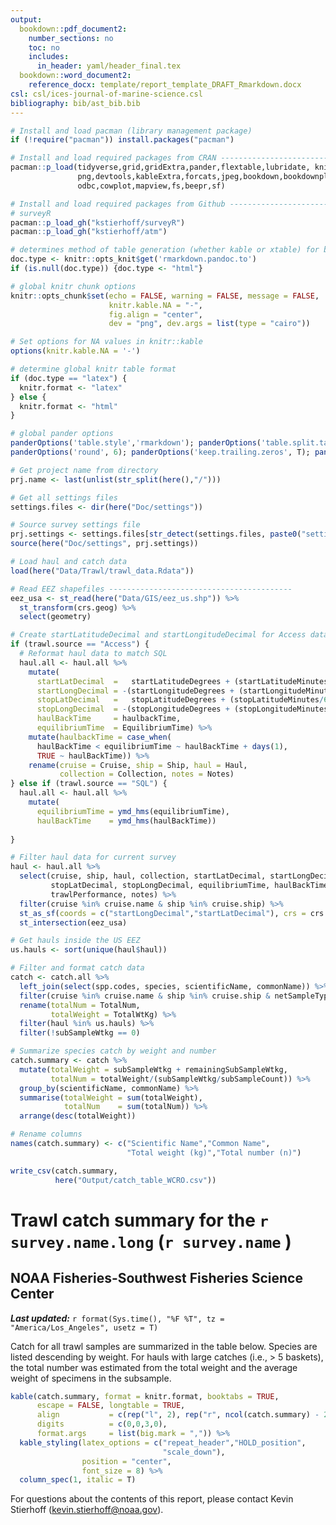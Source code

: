 ```yaml
---
output: 
  bookdown::pdf_document2:
    number_sections: no
    toc: no
    includes: 
      in_header: yaml/header_final.tex
  bookdown::word_document2:
    reference_docx: template/report_template_DRAFT_Rmarkdown.docx
csl: csl/ices-journal-of-marine-science.csl
bibliography: bib/ast_bib.bib
---
```


```r
# Install and load pacman (library management package)
if (!require("pacman")) install.packages("pacman")

# Install and load required packages from CRAN ---------------------------------
pacman::p_load(tidyverse,grid,gridExtra,pander,flextable,lubridate, knitr,here,
               png,devtools,kableExtra,forcats,jpeg,bookdown,bookdownplus,magick,
               odbc,cowplot,mapview,fs,beepr,sf)

# Install and load required packages from Github -------------------------------
# surveyR
pacman::p_load_gh("kstierhoff/surveyR")
pacman::p_load_gh("kstierhoff/atm")

# determines method of table generation (whether kable or xtable) for best formatting
doc.type <- knitr::opts_knit$get('rmarkdown.pandoc.to')
if (is.null(doc.type)) {doc.type <- "html"}

# global knitr chunk options
knitr::opts_chunk$set(echo = FALSE, warning = FALSE, message = FALSE,
                      knitr.kable.NA = "-",
                      fig.align = "center",
                      dev = "png", dev.args = list(type = "cairo"))

# Set options for NA values in knitr::kable
options(knitr.kable.NA = '-')

# determine global knitr table format
if (doc.type == "latex") {
  knitr.format <- "latex"
} else {
  knitr.format <- "html" 
}

# global pander options
panderOptions('table.style','rmarkdown'); panderOptions('table.split.table', Inf); panderOptions('digits', 6);
panderOptions('round', 6); panderOptions('keep.trailing.zeros', T); panderOptions('missing', "")
```

```r
# Get project name from directory
prj.name <- last(unlist(str_split(here(),"/")))

# Get all settings files
settings.files <- dir(here("Doc/settings"))

# Source survey settings file
prj.settings <- settings.files[str_detect(settings.files, paste0("settings_", prj.name, ".R"))]
source(here("Doc/settings", prj.settings))
```

```r
# Load haul and catch data
load(here("Data/Trawl/trawl_data.Rdata"))
```

```r
# Read EEZ shapefiles -----------------------------------------
eez_usa <- st_read(here("Data/GIS/eez_us.shp")) %>% 
  st_transform(crs.geog) %>% 
  select(geometry)
```

```r
# Create startLatitudeDecimal and startLongitudeDecimal for Access data
if (trawl.source == "Access") {
  # Reformat haul data to match SQL
  haul.all <- haul.all %>% 
    mutate(
      startLatDecimal  =   startLatitudeDegrees + (startLatitudeMinutes/60),
      startLongDecimal = -(startLongitudeDegrees + (startLongitudeMinutes/60)),
      stopLatDecimal   =   stopLatitudeDegrees + (stopLatitudeMinutes/60),
      stopLongDecimal  = -(stopLongitudeDegrees + (stopLongitudeMinutes/60)), 
      haulBackTime     = haulbackTime,
      equilibriumTime  = EquilibriumTime) %>% 
    mutate(haulbackTime = case_when(
      haulBackTime < equilibriumTime ~ haulBackTime + days(1),
      TRUE ~ haulBackTime)) %>%
    rename(cruise = Cruise, ship = Ship, haul = Haul, 
           collection = Collection, notes = Notes)
} else if (trawl.source == "SQL") {
  haul.all <- haul.all %>% 
    mutate(
      equilibriumTime = ymd_hms(equilibriumTime),
      haulBackTime    = ymd_hms(haulBackTime))
  
}

# Filter haul data for current survey
haul <- haul.all %>% 
  select(cruise, ship, haul, collection, startLatDecimal, startLongDecimal, 
         stopLatDecimal, stopLongDecimal, equilibriumTime, haulBackTime, 
         trawlPerformance, notes) %>% 
  filter(cruise %in% cruise.name & ship %in% cruise.ship) %>% 
  st_as_sf(coords = c("startLongDecimal","startLatDecimal"), crs = crs.geog) %>% 
  st_intersection(eez_usa)

# Get hauls inside the US EEZ
us.hauls <- sort(unique(haul$haul))
```

```r
# Filter and format catch data
catch <- catch.all %>% 
  left_join(select(spp.codes, species, scientificName, commonName)) %>% 
  filter(cruise %in% cruise.name & ship %in% cruise.ship & netSampleType == 'codend') %>% 
  rename(totalNum = TotalNum,
         totalWeight = TotalWtKg) %>% 
  filter(haul %in% us.hauls) %>% 
  filter(!subSampleWtkg == 0) 

# Summarize species catch by weight and number
catch.summary <- catch %>% 
  mutate(totalWeight = subSampleWtkg + remainingSubSampleWtkg,
         totalNum = totalWeight/(subSampleWtkg/subSampleCount)) %>%
  group_by(scientificName, commonName) %>% 
  summarise(totalWeight = sum(totalWeight),
            totalNum    = sum(totalNum)) %>% 
  arrange(desc(totalWeight)) 

# Rename columns
names(catch.summary) <- c("Scientific Name","Common Name",
                          "Total weight (kg)","Total number (n)")

write_csv(catch.summary, 
          here("Output/catch_table_WCRO.csv"))
```

\blandscape  

# Trawl catch summary for the `r survey.name.long` (`r survey.name` )

## NOAA Fisheries-Southwest Fisheries Science Center

_**Last updated:**_ `r format(Sys.time(), "%F %T", tz = "America/Los_Angeles", usetz = T)`

Catch for all trawl samples are summarized in the table below. Species are listed descending by weight. For hauls with large catches (i.e., > 5 baskets), the total number was estimated from the total weight and the average weight of specimens in the subsample.

```r
kable(catch.summary, format = knitr.format, booktabs = TRUE, 
      escape = FALSE, longtable = TRUE,
      align           = c(rep("l", 2), rep("r", ncol(catch.summary) - 2)),
      digits          = c(0,0,3,0),
      format.args     = list(big.mark = ",")) %>% 
  kable_styling(latex_options = c("repeat_header","HOLD_position",
                                  "scale_down"),
                position = "center",
                font_size = 8) %>%
  column_spec(1, italic = T) 
```

For questions about the contents of this report, please contact Kevin Stierhoff ([kevin.stierhoff@noaa.gov](mailto:kevin.stierhoff@noaa.gov)).

\elandscape
